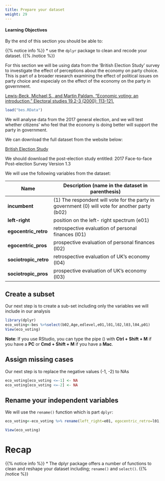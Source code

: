 ```yaml
---
title: Prepare your dataset
weight: 29
---
```


#### Learning Objectives

By the end of this section you should be able to:

{{% notice info %}}
* use the `dplyr` package to clean and recode your dataset.
{{% /notice %}}

For this section we will be using data from the 'British Election Study' survey to investigate the effect of perceptions about the economy on party choice. This is part of a broader research examining the effect of political issues on party choice and especialy on the effect of the economy on the party in government. 

<a href="https://s3.amazonaws.com/academia.edu.documents/6179351/s4._economic_voting_an_introduction__lewis-beck_paldam_2000_.pdf?response-content-disposition=inline%3B%20filename%3DEconomic_Voting_An_Introduction.pdf&X-Amz-Algorithm=AWS4-HMAC-SHA256&X-Amz-Credential=AKIAIWOWYYGZ2Y53UL3A%2F20191129%2Fus-east-1%2Fs3%2Faws4_request&X-Amz-Date=20191129T110058Z&X-Amz-Expires=3600&X-Amz-SignedHeaders=host&X-Amz-Signature=8a2e30564a1772df23b48cce3f6f246e4582a99d72fb75b66269b96060ff59bd"> Lewis-Beck, Michael S., and Martin Paldam. "Economic voting: an introduction." Electoral studies 19.2-3 (2000): 113-121.</a>

```r
load("bes.RData")
```
We will analyse data from the 2017 general election, and we will test whether citizens' who feel that the economy is doing better will support the party in government. 

We can download the full dataset from the website below:

<a href="https://www.britishelectionstudy.com/data-objects/cross-sectional-data/"> British Election Study</a>

We should download the post-election study entitled: 2017 Face-to-face Post-election Survey Version 1.3

We will use the following variables from the dataset: 


Name| Description (name in the dataset in parenthesis)
-------|----------------------------------------------------------------------------
**incumbent**| (1) The respondent will vote for the party in government (0) will vote for another party (b02)
**left-right** | position on the left- right spectrum (e01)
**egocentric_retro**| retrospective evaluation of personal finances (l01)
**egocentric_pros** |  prospective evaluation of personal finances (l02)
**sociotropic_retro** | retrospective evaluation of UK's economy (l04)
**sociotropic_pros**|  prospective evaluation of UK's economy (l03)


## Create a subset  

Our next step is to create a sub-set including only the variables we will include in our analysis

```r
library(dplyr)
eco_voting<-bes %>%select(b02,Age,edlevel,e01,l01,l02,l03,l04,p01)
View(eco_voting)
```
**Note**: If you use RStudio, you can type the pipe ($%>%$) with **Ctrl + Shift + M** if you have a **PC** or **Cmd + Shift + M** if you have a **Mac**.

## Assign missing cases

Our next step is to replace the negative values (-1, -2) to NAs

```r
eco_voting[eco_voting <=-1] <- NA
eco_voting[eco_voting <=-2] <- NA
```


## Rename your independent variables

We will use the `rename()` function which is part `dplyr`:

```r
eco_voting<-eco_voting %>% rename(left_right=e01, egocentric_retro=l01,egocentric_pros=l02,sociotropic_pros=l03,sociotropic_retro=l04,brexit=p01)

View(eco_voting)
```

# Recap

{{% notice info %}}
* The dplyr package offers a number of functions to clean and reshape your dataset including; `rename()` and `select()`.
{{% /notice %}}

